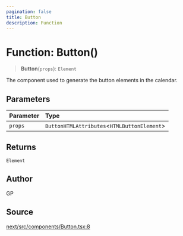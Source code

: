 ```yaml
---
pagination: false
title: Button
description: Function
---
```


# Function: Button()

> **Button**(`props`): `Element`

The component used to generate the button elements in the calendar.

## Parameters

| Parameter | Type |
| :------ | :------ |
| `props` | `ButtonHTMLAttributes`\<`HTMLButtonElement`\> |

## Returns

`Element`

## Author

GP

## Source

[next/src/components/Button.tsx:8](https://github.com/gpbl/react-day-picker/blob/575f9be39/next/src/components/Button.tsx#L8)
